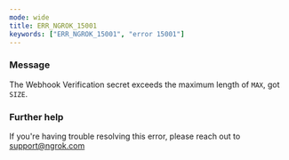 ```yaml
---
mode: wide
title: ERR_NGROK_15001
keywords: ["ERR_NGROK_15001", "error 15001"]
---
```


### Message

The Webhook Verification secret exceeds the maximum length of `MAX`, got `SIZE`.

### Further help

If you're having trouble resolving this error, please reach out to [support@ngrok.com](mailto:support@ngrok.com?subject=Help%20with%20ERR_NGROK_15001)
